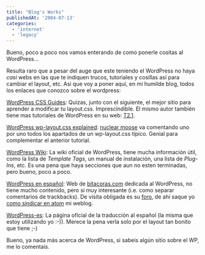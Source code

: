 ```yaml
---
title: "Blog's Works"
publishedAt: '2004-07-13'
categories:
  - 'internet'
  - 'legacy'
---
```


Bueno, poco a poco nos vamos enterando de como ponerle cositas al WordPress...

Resulta raro que a pesar del auge que este teniendo el WordPress no haya _casi_ webs en las que te indiquen trucos, tutoriales y cosillas asi para cambiar el layout, etc. Asi que voy a poner aquí, en mi humilde blog, todos los enlaces que conozco sobre el wordpress:

[WordPress CSS Guides](http://www.mfr.f2s.com/graphicalcss/index.html): Quizas, junto con el siguiente, el mejor sitio para aprender a modificar tu layout.css. Imprescindible. El mismo autor también tiene mas tutoriales de WordPress en su web: [T2.1](http://www.mfr.f2s.com/).

[WordPress wp-layout.css explained](http://blog.nuclearmoose.com/wp-docs/wp-layout-explained.htm): [nuclear moose](http://blog.nuclearmoose.com/) va comentando uno por uno todos los apartados de un wp-layout.css típico. Genial para complementar el anterior tutorial.

[WordPress Wiki](http://wiki.wordpress.org/): La wiki oficial de WordPress, tiene mucha información útil, como la lista de _Template Tags_, un manual de instalación, una lista de _Plug-Ins_, etc. Es una pena que haya secciones que aun no esten terminadas, pero bueno, poco a poco.

[WordPress en español](http://www.bitacoras.com/wordpress/): Web de [bitacoras.com](http://www.bitacoras.com) dedicada al WordPress, no tiene mucho contenido, pero si muy interesante (i.e. como separar comentarios de trackbacks). De visita obligada es su [foro](http://www.bitacoras.com/foros/viewforum.php?f=12), de ahí saque yo [como sindicar en atom](http://www.bitacoras.com/foros/viewtopic.php?t=440&sid=cbe8f8c04050f71ced860eb8a7be41b9) mi weblog.

[WordPress-es](http://wordpress-es.sourceforge.net/): La página oficial de la traducción al español (la misma que estoy utilizando yo :-)). Merece la pena verla solo por el layout tan bonito que tiene ;-)

Bueno, ya nada más acerca de WordPress, si sabeis algún sitio sobre el WP, me lo comentais.
